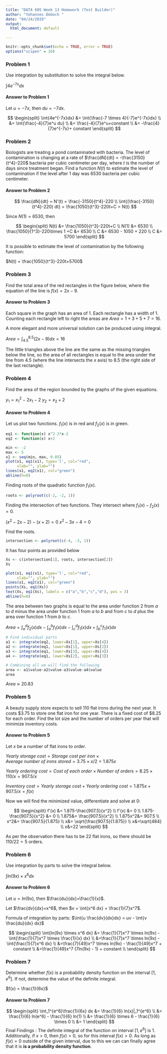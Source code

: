 ---
title: "DATA 605 Week 13 Homework (Test Builder)"
author: "Yohannes Deboch "
date: "04/24/2019"
output:
  html_document: default
  
---

```{r setup, include=FALSE}
knitr::opts_chunk$set(echo = TRUE, error = TRUE)
options("scipen" = 10)
```

### Problem 1

Use integration by substitution to solve the integral below.

$\int{4e^{-7x}dx}$

#### Answer to Problem 1

Let $u=-7x$, then $du = -7dx$.

$$
\begin{split}
\int{4e^{-7x}dx} &= \int{\frac{-7 \times 4}{-7}e^{-7x}dx} \\
&= \int{\frac{-4}{7}e^u du} \\
&= \frac{-4}{7}e^u+constant \\
&= -\frac{4}{7}e^{-7x}+ constant
\end{split}
$$

### Problem 2

Biologists are treating a pond contaminated with bacteria. The level of contamination is changing at a rate of $\frac{dN}{dt} = -\frac{3150}{t^4}-220$ bacteria per cubic centimeter per day, where $t$ is the number of days since treatment began. Find a function $N(t)$ to estimate the level of contamination if the level after $1$ day was $6530$ bacteria per cubic centimeter.

#### Answer to Problem 2

$$
\frac{dN}{dt} = N'(t) = \frac{-3150}{t^4}-220 \\
\int{(\frac{-3150}{t^4}-220) dt} = \frac{1050}{t^3}-220t+C = N(t)
$$

Since $N(1)= 6530$, then 

$$
\begin{split}
N(t) &= \frac{1050}{t^3}-220t+C \\
N(1) &= 6530 \\
\frac{1050}{1^3}-220\times 1 +C &= 6530 \\
C &= 6530 - 1050 + 220 \\
C &= 5700
\end{split}
$$

It is possible to estimate the level of contamination by the following function: 

$N(t) = \frac{1050}{t^3}-220t+5700$


### Problem 3

Find the total area of the red rectangles in the figure below, where the equation of the line is $f(x)=2x-9$.

#### Answer to Problem 3

Each square in the graph has an area of $1$. Each rectangle has a width of $1$. Counting each rectangle left to right the areas are $Area=1+3+5+7=16$.

A more elegant and more universal solution can be produced using integral.

$Area = \int_{4.5}^{8.5}{(2x-9)dx} = 16$

The little triangles above the line are the same as the missing triangles below the line, so the area of all rectangles is equal to the area under the line from $4.5$ (where the line intersects the $x$ axis) to $8.5$ (the right side of the last rectangle).


### Problem 4

Find the area of the region bounded by the graphs of the given equations. 

$y_1 = x_1^2 - 2x_1-2$
$y_2 = x_2 + 2$

#### Answer to Problem 4

Let us plot two functions. $f_1(x)$ is in red and $f_2(x)$ is in green.

```{r}
eq1 <- function(x) x^2-2*x-2
eq2 <- function(x) x+2

min <- -2
max <- 5
x1 <- seq(min, max, 0.05)
plot(x1, eq1(x1), type='l', col="red", 
     xlab="", ylab="")
lines(x1, eq2(x1), col="green")
abline(h=0)
```


Finding roots of the quadratic function $f_1(x)$.

```{r}
roots <- polyroot(c(-2, -2, 1))
```

Finding the intersection of two functions. They intersect where $f_1(x)-f_2(x)=0$.

$(x^2-2x-2)-(x+2)=0$
$x^2-3x-4=0$

Find the roots.

```{r}
intersection <- polyroot(c(-4, -3, 1))
```

It has four points as provided below 

```{r warning=FALSE}
Xs <- c(intersection[1], roots, intersection[2])
Xs

plot(x1, eq1(x1), type='l', col="red", 
     xlab="", ylab="")
lines(x1, eq2(x1), col="green")
points(Xs, eq1(Xs))
text(Xs, eq1(Xs), labels = c("a","b","c","d"), pos = 3)
abline(h=0)
```

The area between two graphs is equal to the area under function 2 from $a$ to $d$ minus the area under function 1 from $a$ to $b$ and from $c$ to $d$ plus the area over function 1 from $b$ to $c$.

$Area = \int_a^d{f_2(x)dx} - \int_a^b{f_1(x)dx} - \int_c^d{f_1(x)dx} + \int_b^c{f_1(x)dx}$

```{r warning=FALSE, message=FALSE}
# Find individual parts
a1 <- integrate(eq2, lower=Xs[1], upper=Xs[4])
a2 <- integrate(eq1, lower=Xs[1], upper=Xs[2])
a3 <- integrate(eq1, lower=Xs[3], upper=Xs[4])
a4 <- integrate(eq1, lower=Xs[2], upper=Xs[3])

# Combining all we will find the following 
area <- a1$value-a2$value-a3$value-a4$value
area
```

$Area \approx 20.83$

### Problem 5

A beauty supply store expects to sell 110 flat irons during the next year. It costs \$3.75 to store one flat iron for one year. There is a fixed cost of $8.25 for each order. Find the lot size and the number of orders per year that will minimize inventory costs. 

#### Answer to Problem 5

Let $x$ be a number of flat irons to order. 

$Yearly\ storage\ cost = {Storage\ cost\ per\ iron} \times {Average\ number\ of\ irons\ stored} = 3.75 \times x/2 = 1.875x$

$Yearly\ ordering\ cost = {Cost\ of\ each\ order} \times {Number\ of\ orders} = 8.25 \times 110/x = 907.5/x$

$Inventory\ cost = Yearly\ storage\ cost + Yearly\ ordering\ cost = 1.875x+907.5/x = f(x)$

Now we will find the  minimized value, differentiate and solve at $0$:

$$
\begin{split}
f'(x) &= 1.875-\frac{907.5}{x^2} \\
f'(x) &= 0 \\ 
1.875-\frac{907.5}{x^2} &= 0 \\
1.875&= \frac{907.5}{x^2} \\
1.875x^2&= 907.5 \\
x^2&= \frac{907.5}{1.875} \\
x&= \sqrt{\frac{907.5}{1.875}} \\
x&=\sqrt{484} \\
x&=22
\end{split}
$$

As per the observation there has to be $22$ flat irons, so there should be $110/22=5$ orders. 

### Problem 6

Use integration by parts to solve the integral below. 

$\int{ln(9x) \times x^6 dx}$

#### Answer to Problem 6

Let $u= ln(9x)$, then $\frac{du}{dx}=\frac{1}{x}$.

Let $\frac{dv}{dx}=x^6$, then $v = \int{x^6 dx} = \frac{1}{7}x^7$.

Formula of integration by parts: $\int{u \frac{dv}{dx}dx} = uv - \int{v \frac{du}{dx} dx}$

$$
\begin{split}
\int{ln(9x) \times x^6 dx} &= \frac{1}{7}x^7 \times ln(9x) - \int{\frac{1}{7}x^7 \times \frac{1}{x} dx} \\
&=\frac{1}{7}x^7 \times ln(9x) - \int{\frac{1}{7}x^6 dx} \\
&=\frac{7}{49}x^7 \times ln(9x) - \frac{1}{49}x^7 + constant \\
&=\frac{1}{49}x^7 (7ln(9x) - 1) + constant \\
\end{split}
$$


### Problem 7

Determine whether $f(x)$ is a probability density function on the interval $[1, e^6]$. If not, determine the value of the definite integral. 

$f(x) = \frac{1}{6x}$

#### Answer to Problem 7


$$
\begin{split}
\int_1^{e^6}\frac{1}{6x} dx &= \frac{1}{6} ln(x)|_1^{e^6} \\
&= \frac{1}{6} ln(e^6) - \frac{1}{6} ln(1) \\
&= \frac{1}{6} \times 6 - \frac{1}{6} \times 0 \\
&= 1
\end{split}
$$
Final Findings : The definite integral of the function on interval $[1, e^6]$ is $1$. Additionally, if $x>0$, then $f(x)>0$, so for this interval $f(x)>0$. As long as $f(x)=0$ outside of the given interval, due to this we can can finally agree that it is  **is a probability density function**. 